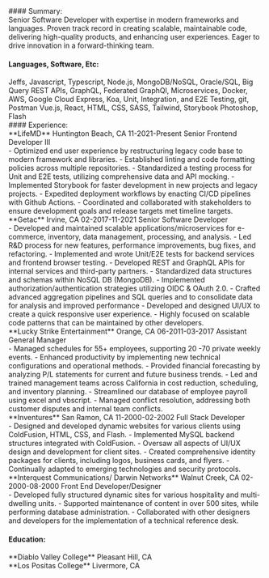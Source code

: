 
<div class="mt-3 grid gap-y-3 px-7">
#### Summary:

<div class="pl-3">
Senior Software Developer with expertise in modern frameworks and languages. Proven track record in creating scalable, maintainable code, delivering high-quality products, and enhancing user experiences. Eager to drive innovation in a forward-thinking team.
</div>

#### Languages, Software, Etc:
<div class="pl-3">
      Jeffs, Javascript, Typescript, Node.js, MongoDB/NoSQL, Oracle/SQL, Big Query  
      REST APIs, GraphQL, Federated GraphQl, Microservices, Docker, AWS, Google Cloud  
      Express, Koa, Unit, Integration, and E2E Testing, git, Postman  
      Vue.js, React, HTML, CSS, SASS, Tailwind, Storybook  
      Photoshop, Flash
</div>
#### Experience:
<div class="pl-3 grid gap-y-3"> 
**LifeMD**  
Huntington Beach, CA 11-2021-Present  
Senior Frontend Developer III  
<div class="pl-8">
- Optimized end user experience by restructuring legacy code base to modern framework and libraries.
- Established linting and code formatting policies across multiple repositories.
- Standardized a testing process for Unit and E2E tests, utilizing comprehensive data and API mocking.
- Implemented Storybook for faster development in new projects and legacy projects.
- Expedited deployment workflows by enacting CI/CD pipelines with Github Actions.
- Coordinated and collaborated with stakeholders to ensure development goals and release targets met timeline targets.
</div>
</div>


<div class="pl-3 grid gap-y-3"> 
**Getac**  
Irvine, CA 02-2017-11-2021  
Senior Software Developer  
<div class="pl-8">
- Developed and maintained scalable applications/microservices for e-commerce, inventory, data management, processing, and analysis.
- Led R&D process for new features, performance improvements, bug fixes, and refactoring.
- Implemented and wrote Unit/E2E tests for backend services and frontend browser testing.
- Developed REST and GraphQL APIs for internal services and third-party partners.
- Standardized data structures and schemas within NoSQL DB (MongoDB).
- Implemented authorization/authentication strategies utilizing OIDC & OAuth 2.0.
- Crafted advanced aggregation pipelines and SQL queries and to consolidate data for analysis and improved performance
- Developed and designed UI/UX to create a quick responsive user experience.
- Highly focused on scalable code patterns that can be maintained by other developers.
</div>
</div>

<div class="pl-3 grid gap-y-3">
**Lucky Strike Entertainment**  
Orange, CA 06-2011-03-2017  
Assistant General Manager  
<div class="pl-8">
- Managed schedules for 55+ employees, supporting 20 -70 private weekly events.
- Enhanced productivity by implementing new technical configurations and operational methods.
- Provided financial forecasting by analyzing P/L statements for current and future business trends.
- Led and trained management teams across California in cost reduction, scheduling, and inventory planning.
- Streamlined our database of employee payroll using excel and vbscript.
- Managed conflict resolution, addressing both customer disputes and internal team conflicts.
</div>
</div>

<div class="pl-3 grid gap-y-3">
**Inventures**  
San Ramon, CA 11-2000-02-2002  
Full Stack Developer  
<div class="pl-8">
- Designed and developed dynamic websites for various clients using ColdFusion, HTML, CSS, and Flash.
- Implemented MySQL backend structures integrated with ColdFusion.
- Oversaw all aspects of UI/UX design and development for client sites.
- Created comprehensive identity packages for clients, including logos, business cards, and flyers.
- Continually adapted to emerging technologies and security protocols.
</div>
</div>

<div class="pl-3 grid gap-y-3">
**Interquest Communications/ Darwin Networks**  
Walnut Creek, CA 02-2000-08-2000  
Front End Developer/Designer  
<div class="pl-8">
- Developed fully structured dynamic sites for various hospitality and multi-dwelling units.
- Supported maintenance of content in over 500 sites, while performing database administration.
- Collaborated with other designers and developers for the implementation of a technical reference desk.
</div>
</div>

#### Education:

<div class="pl-3">
**Diablo Valley College**  
Pleasant Hill, CA  

</div>
<div class="pl-3">
**Los Positas College**  
Livermore, CA
</div>
</div>

